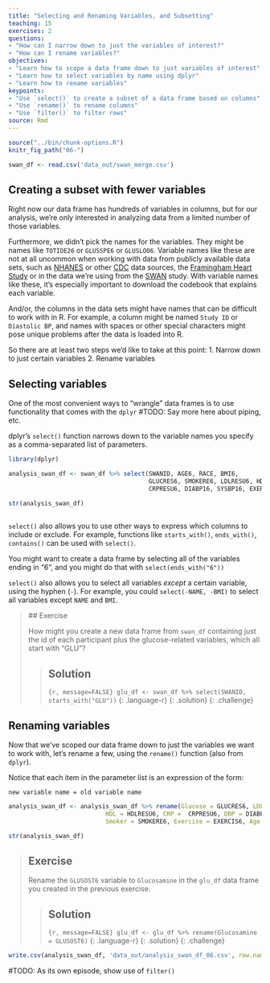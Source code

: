 ```yaml
---
title: "Selecting and Renaming Variables, and Subsetting"
teaching: 15
exercises: 2
questions:
- "How can I narrow down to just the variables of interest?"
- "How can I rename variables?"
objectives:
- "Learn how to scope a data frame down to just variables of interest"
- "Learn how to select variables by name using dplyr"
- "Learn how to rename variables"
keypoints:
- "Use `select()` to create a subset of a data frame based on columns"
- "Use `rename()` to rename columns"
- "Use `filter()` to filter rows"
source: Rmd
---
```


```r
source("../bin/chunk-options.R")
knitr_fig_path("06-")
```

```r
swan_df <- read.csv('data_out/swan_merge.csv')
```

## Creating a subset with fewer variables

Right now our data frame has hundreds of variables in columns, but for our analysis, we're only interested in analyzing data from a limited number of those variables.

Furthermore, we didn't pick the names for the variables.  They might be names like `TOTIDE26` or `GLUSSPE6` or `GLUSLOO6`.  Variable names like these are not at all uncommon when working with data from publicly available data sets, such as [NHANES](https://www.cdc.gov/nchs/nhanes/) or other [CDC](https://data.cdc.gov/) data sources, the [Framingham Heart Study](https://www.framinghamheartstudy.org/) or in the data we're using from the [SWAN](https://www.swanstudy.org/) study.   With variable names like these, it's especially important to download the codebook that explains each variable. 

And/or, the columns in the data sets might have names that can be difficult to work with in R.  For example, a column might be named `Study ID` or `Diastolic BP`, and names with spaces or other special characters might pose unique problems after the data is loaded into R.

So there are at least two steps we'd like to take at this point:
1. Narrow down to just certain variables
2. Rename variables

## Selecting variables

One of the most convenient ways to "wrangle" data frames is to use functionality that comes with the `dplyr` #TODO: Say more here about piping, etc.

dplyr's `select()` function narrows down to the variable names you specify as a comma-separated list of parameters.


```r

library(dplyr)

analysis_swan_df <- swan_df %>% select(SWANID, AGE6, RACE, BMI6, 
                                       GLUCRES6, SMOKERE6, LDLRESU6, HDLRESU6, 
                                       CRPRESU6, DIABP16, SYSBP16, EXERCIS6)

str(analysis_swan_df)
  
```

`select()` also allows you to use other ways to express which columns to include or exclude.  For example, functions like `starts_with()`, `ends_with()`, `contains()` can be used with `select()`.

You might want to create a data frame by selecting all of the variables ending in "6", and you might do that with `select(ends_with("6"))`

`select()` also allows you to select all variables *except* a certain variable, using the hyphen (`-`).  For example, you could `select(-NAME, -BMI)` to select all variables except `NAME` and `BMI`.

>  ## Exercise
> 
> How might you create a new data frame from  `swan_df` containing just the id of each participant plus the glucose-related variables, which all start with "GLU"?
> 
> > ## Solution
> >
> > ```{r, message=FALSE}
> > glu_df <- swan_df %>% select(SWANID, starts_with("GLU"))
> > ```
> > {: .language-r}
> {: .solution}
{: .challenge}


## Renaming variables

Now that we've scoped our data frame down to just the variables we want to work with, let's rename a few, using the `rename()` function (also from `dplyr`).

Notice that each item in the parameter list is an expression of the form:

`new variable name = old variable name`


```r
analysis_swan_df <- analysis_swan_df %>% rename(Glucose = GLUCRES6, LDL = LDLRESU6, 
                           HDL = HDLRESU6, CRP =  CRPRESU6, DBP = DIABP16, SBP = SYSBP16,
                           Smoker = SMOKERE6, Exercise = EXERCIS6, Age = AGE6, BMI = BMI6)

str(analysis_swan_df)
```

> ## Exercise
> 
> Rename the `GLUSOST6` variable to `Glucosamine` in the `glu_df` data frame you created in the previous exercise.
> 
> > ## Solution
> >
> > ```{r, message=FALSE}
> > glu_df <- glu_df %>% rename(Glucosamine = GLUSOST6)
> > ```
> > {: .language-r}
> {: .solution}
{: .challenge}

```r
write.csv(analysis_swan_df, 'data_out/analysis_swan_df_06.csv', row.names = FALSE)
```

#TODO:  As its own episode, show use of `filter()`
